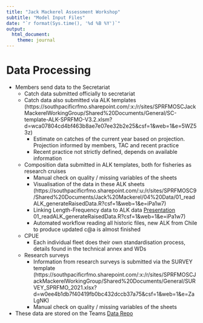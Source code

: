 ```yaml
---
title: "Jack Mackerel Assessment Workshop"
subtitle: "Model Input Files"
date: "`r format(Sys.time(), '%d %B %Y')`"
output:
  html_document:
    theme: journal
---
```


# Data Processing
- Members send data to the Secretariat
    - Catch data submitted officially to secretariat
    - Catch data also submitted via ALK templates (https://southpacificrfmo.sharepoint.com/:x:/r/sites/SPRFMOSCJackMackerelWorkingGroup/Shared%20Documents/General/SC-template-ALK-SPRFMO-V3.2.xlsm?d=wca07804cd4bf463b8ae7e07ee32b2e25&csf=1&web=1&e=5WZ53z)
        - Estimate on catches of the current year based on projection. Projection informed by members, TAC and recent practice
        - Recent practice not strictly defined, depends on available information 

    - Composition data submitted in ALK templates, both for fisheries as research cruises
        - Manual check on quality / missing variables of the sheets
        - Visualisation of the data in these ALK sheets (https://southpacificrfmo.sharepoint.com/:u:/r/sites/SPRFMOSC9/Shared%20Documents/Jack%20Mackerel/04%20Data/01_readALK_generateRaisedData.R?csf=1&web=1&e=iPa1w7)
        - Linking Length-Frequency data to ALK data [Presentation](https://southpacificrfmo.sharepoint.com/:p:/r/sites/SPRFMOSCJackMackerelWorkingGroup/Shared%20Documents/Data%20Workshop%202021/03%20Presentations/SCW11-03%20Raising%20the%20offshore%20fleet%20data.pptx?d=w28add1b87d224b92b2616fb926e23695&csf=1&web=1&e=oq0BCM) 01_readALK_generateRaisedData.R?csf=1&web=1&e=iPa1w7)
        - Automated workflow reading all historic files, new ALK from Chile to produce updated c@a is almost finished

    - CPUE
        - Each individual fleet does their own standardisation process, details found in the technical annex and WDs
    
    - Research surveys
        - Information from research surveys is submitted via the SURVEY template (https://southpacificrfmo.sharepoint.com/:x:/r/sites/SPRFMOSCJackMackerelWorkingGroup/Shared%20Documents/General/SURVEY_SPRFMO_2021.xlsx?d=w0ee4b1db7f40419fb0bc432dccb37a75&csf=1&web=1&e=ZaLgNK)
        - Manual check on quality / missing variables of the sheets

- These data are stored on the Teams [Data Repo](https://southpacificrfmo.sharepoint.com/:f:/r/sites/SPRFMOSCJackMackerelWorkingGroup/Shared%20Documents/Data%20repository?csf=1&web=1&e=huLIns)
